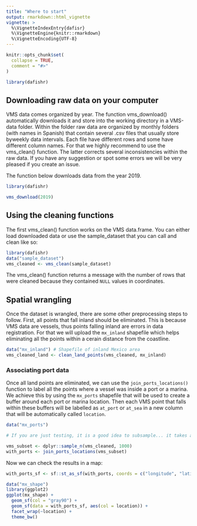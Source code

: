```yaml
---
title: "Where to start"
output: rmarkdown::html_vignette
vignette: >
  %\VignetteIndexEntry{dafisr}
  %\VignetteEngine{knitr::rmarkdown}
  %\VignetteEncoding{UTF-8}
---
```


```r
knitr::opts_chunk$set(
  collapse = TRUE,
  comment = "#>"
)
```

```r
library(dafishr)
```

## Downloading raw data on your computer

VMS data comes organized by year. The function vms_download() automatically
downloads it and store into the working directory in a VMS-data folder. Within
the folder raw data are organized by monthly folders (with names in Spanish)
that contain several .csv files that usually store byweekly data intervals.
Each file have different rows and some have different column names. For that we
highly recommend to use the vms_clean() function. The latter corrects several
inconsistencies within the raw data. If you have any suggestion or spot some
errors we will be very pleased if you create an issue.

The function below downloads data from the year 2019.

```r
library(dafishr)

vms_download(2019)
```


## Using the cleaning functions

The first vms_clean() function works on the VMS data.frame. You can either load
downloaded data or use the sample_dataset that you can call and clean like so:

```r

library(dafishr)
data("sample_dataset")
vms_cleaned <- vms_clean(sample_dataset)

```

The vms_clean() function returns a message with the number of rows that were
cleaned because they contained `NULL` values in coordinates.

## Spatial wrangling

Once the dataset is wrangled, there are some other preprocessing steps to follow. First, all points that fall inland should be eliminated. This is because VMS data are vessels, thus points falling inland are errors in data registration. For that we will upload the `mx_inland` shapefile which helps eliminating all the points within a cerain distance from the coastline. 

```r

data("mx_inland") # Shapefile of inland Mexico area
vms_cleaned_land <- clean_land_points(vms_cleaned, mx_inland)

```


### Associating port data

Once all land points are eliminated, we can use the `join_ports_locations()` function to label all the points where a vessel was inside a port or a marina. We achieve this by using the `mx_ports` shapefile that will be used to create a buffer around each port or marina location. Then each VMS point that falls within these buffers will be labelled as `at_port` or `at_sea` in a new column that will be automatically called `location`. 

```r

data("mx_ports")

# If you are just testing, it is a good idea to subsample... it takes a while on the full data!

vms_subset <- dplyr::sample_n(vms_cleaned, 1000)
with_ports <- join_ports_locations(vms_subset)

```

Now we can check the results in a map: 

```r

with_ports_sf <- sf::st_as_sf(with_ports, coords = c("longitude", "latitude"), crs = 4326)

data("mx_shape")
library(ggplot2)
ggplot(mx_shape) +
  geom_sf(col = "gray90") +
  geom_sf(data = with_ports_sf, aes(col = location)) +
  facet_wrap(~location) +
  theme_bw()
```

